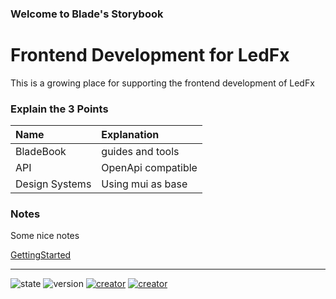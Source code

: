 
<Meta title="BladeBook/Introduction" />

<style>
  {`
  .sbdocs table tr:nth-child(2n){ background-color: unset }
`}
</style>

### Welcome to Blade's Storybook
# Frontend Development for LedFx


This is a growing place for supporting the frontend development of LedFx

### Explain the 3 Points

| Name           | Explanation        |
| :------------- | :----------------- |
| BladeBook      | guides and tools   |
| API            | OpenApi compatible |
| Design Systems | Using mui as base  |

### Notes

Some nice notes

[GettingStarted](/story/bladebook-getting-started--page)

---

![state](https://img.shields.io/badge/STATE-beta-blue.svg?logo=github&logoColor=white) ![version](https://img.shields.io/github/v/release/YeonV/LedFx-Frontend-v2?label=VERSION&logo=git&logoColor=white) [![creator](https://img.shields.io/badge/CREATOR-Yeon-blue.svg?logo=github&logoColor=white)](https://github.com/YeonV) [![creator](https://img.shields.io/badge/A.K.A-Blade-darkred.svg?logo=github&logoColor=white)](https://github.com/YeonV)
